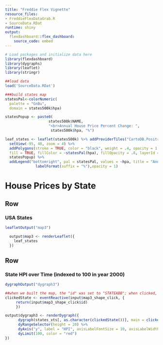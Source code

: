 ```yaml
---
title: "Freddie Flex Vignette"
resource_files:
- FreddieFlexDataGrab.R
- SourceData.RDat
runtime: shiny
output:
  flexdashboard::flex_dashboard:
    source_code: embed
---
```


```r
# Load packages and initialize data here
library(flexdashboard)
library(dygraphs)
library(leaflet)
library(stringr)

##load data
load('SourceData.RDat')

###build states map
statesPal<-colorNumeric(
  palette = "GnBu",
  domain = states500k$hpa)

statesPopup <- paste0( 
                    states500k$NAME,
                    "<br>Annual House Price Percent Change: ", 
                     states500k$hpa, "%")

leaf_states <- leaflet(states500k) %>% addProviderTiles("CartoDB.Positron") %>%   
  setView(-95, 40, zoom = 4) %>% 
  addPolygons(stroke = TRUE, color = "black", weight = .4, opacity = 1.0, smoothFactor = 0.5, 
  fill = TRUE, fillColor = ~statesPal(hpa), fillOpacity = .8, layerId = ~STATEABB, popup =    
  statesPopup) %>% 
  addLegend("bottomright", pal = statesPal, values = ~hpa, title = "Annual HPA", labFormat =
              labelFormat(suffix = "%"),opacity = 1)
```


House Prices by State {data-orientation=rows}
=====================================

Row {data-height=650}
-------------------------------------

### USA States

```r

leafletOutput("map3")

  output$map3 <- renderLeaflet({
    leaf_states
  })
```

Row {data-height=350}
-------------------------------------

### State HPI over Time (indexed to 100 in year 2000)

```r

dygraphOutput("dygraph3")

##when we built the map, the "id" was set to "STATEABB"; when clicked, capture that abbreviation
clickedState <- eventReactive(input$map3_shape_click, {
     return(input$map3_shape_click$id)
     })

output$dygraph3 <- renderDygraph({
      dygraph(states_xts[, as.character(clickedState())], main = clickedState()) %>%
      dyRangeSelector(height = 20) %>%
      dyAxis("y", label = "HPI", axisLabelFontSize = 10, axisLabelWidth = 70) %>% 
      dyLimit(100, color = "red")
})
```


